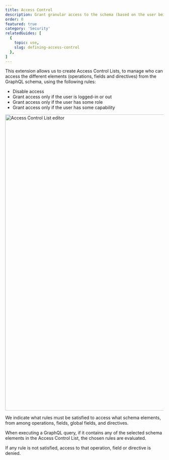 ```yaml
---
title: Access Control
description: Grant granular access to the schema (based on the user being logged-in, having some role or capability, or by IP), to manage who can access what data.
order: 0
featured: true
category: 'Security'
relatedGuides: [
  {
    topic: use,
    slug: defining-access-control
  },
]
---
```


This extension allows us to create Access Control Lists, to manage who can access the different elements (operations, fields and directives) from the GraphQL schema, using the following rules:

- Disable access
- Grant access only if the user is logged-in or out
- Grant access only if the user has some role
- Grant access only if the user has some capability

<Image
  src="/assets/extensions/upstream-pro/access-control-list.png"
  width="1026"
  height="940"
  alt="Access Control List editor"
  caption="Access Control List editor"
/>

We indicate what rules must be satisfied to access what schema elements, from among operations, fields, global fields, and directives.

When executing a GraphQL query, if it contains any of the selected schema elements in the Access Control List, the chosen rules are evaluated.

If any rule is not satisfied, access to that operation, field or directive is denied.

